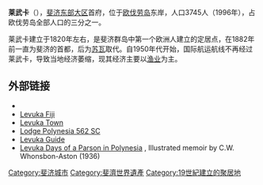{{世界遗产概要表
|site_img =File:BeachStreetLevuka.jpg
|site_img_capt = 
|site_img_width = 275px
|zh_name =历史海港城镇莱武卡
|en_name = Levuka Historical Port Town
|fr_name = Ville portuaire historique de Levuka
|country = {{FIJ}}
| Region = 亚洲和太平洋地区
|area = 158.926498 ha
|criterion_c = (ii) (iv)
|rg_year = 2013
|ex_rg_year = 
|remarks = 
|ID = 1399
|Coor={{coord|17|41|0.16|S|178|50|4.32|E|scale:1|display=inline,title}}
|map_img =
|}}
'''莱武卡'''（{{lang-fj|Levuka}}），[[斐济|斐济]][[东部大区|东部大区]]首府，位于[[欧伐劳岛|欧伐劳岛]]东岸，人口3745人（1996年），占欧伐劳岛全部人口的三分之一。

莱武卡建立于1820年左右，是斐济群岛中第一个欧洲人建立的定居点，在1882年前一直为斐济的首都，后为[[苏瓦|苏瓦]]取代。自1950年代开始，国际航运航线不再经过莱武卡，导致当地经济萎缩，现其经济主要以[[渔业|渔业]]为主。

== 外部链接 ==
{{Commons}}
* {{Wikitravel|Levuka}}
* [http://www.levukafiji.com/ Levuka Fiji]
* [http://www.fijifvb.gov.fj/activity/listing/levuka.htm Levuka Town] {{Wayback|url=http://www.fijifvb.gov.fj/activity/listing/levuka.htm |date=20060614213704 }}
* [https://web.archive.org/web/20070222214856/http://www.freemasonry.org.fj/lodge_polynesia.aspx Lodge Polynesia 562 SC]
* [http://www.levukafiji.com Levuka Guide]
* [http://anglicanhistory.org/oceania/levuka1936/ Levuka Days of a Parson in Polynesia] {{Wayback|url=http://anglicanhistory.org/oceania/levuka1936/ |date=20070907010743 }}, Illustrated memoir by C.W. Whonsbon-Aston (1936)



{{Fiji-stub}}
{{斐濟世界遺產}}

{{DEFAULTSORT:Levuka}}
[[Category:斐济城市|Category:斐济城市]]
[[Category:斐濟世界遺產|Category:斐濟世界遺產]]
[[Category:19世紀建立的聚居地|Category:19世紀建立的聚居地]]